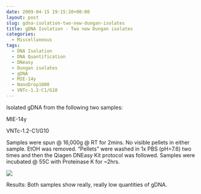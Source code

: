 ```yaml
---
date: 2009-04-15 19:15:20+00:00
layout: post
slug: gdna-isolation-two-new-dungan-isolates
title: gDNA Isolation - Two new Dungan isolates
categories:
  - Miscellaneous
tags:
  - DNA Isolation
  - DNA Quantification
  - DNeasy
  - Dungan isolates
  - gDNA
  - MIE-14y
  - NanoDrop1000
  - VNTc-1.2-C1/G10
---
```


Isolated gDNA from the following two samples:

MIE-14y

VNTc-1.2-C1/G10

Samples were spun @ 16,000g @ RT for 2mins. No visible pellets in either sample. EtOH was removed. "Pellets" were washed in 1x PBS (pH=7.6) two times and then the Qiagen DNEasy Kit protocol was followed. Samples were incubated @ 55C with Proteinase K for ~2hrs.

![](https://eagle.fish.washington.edu/Arabidopsis/20090415%20gDNA%20SJW.jpg)

Results: Both samples show really, really low quantities of gDNA.
